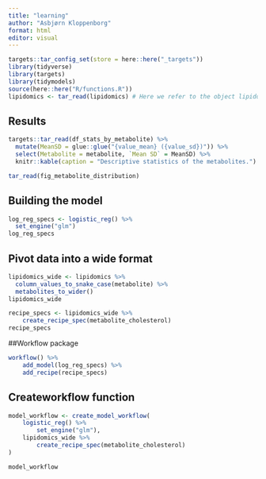 ```yaml
---
title: "learning"
author: "Asbjørn Kloppenborg"
format: html
editor: visual
---
```


```r
targets::tar_config_set(store = here::here("_targets"))
library(tidyverse)
library(targets)
library(tidymodels)
source(here::here("R/functions.R"))
lipidomics <- tar_read(lipidomics) # Here we refer to the object lipidomics in the _target file
```

## Results

```r
targets::tar_read(df_stats_by_metabolite) %>%
  mutate(MeanSD = glue::glue("{value_mean} ({value_sd})")) %>%
  select(Metabolite = metabolite, `Mean SD` = MeanSD) %>%
  knitr::kable(caption = "Descriptive statistics of the metabolites.")
```

```r
tar_read(fig_metabolite_distribution)
```

## Building the model

```r
log_reg_specs <- logistic_reg() %>%
  set_engine("glm")
log_reg_specs
```

## Pivot data into a wide format

```r
lipidomics_wide <- lipidomics %>%
  column_values_to_snake_case(metabolite) %>%
  metabolites_to_wider()
lipidomics_wide
```

```r
recipe_specs <- lipidomics_wide %>% 
    create_recipe_spec(metabolite_cholesterol)
recipe_specs
```

##Workflow package

```r
workflow() %>% 
    add_model(log_reg_specs) %>%
    add_recipe(recipe_specs) 

```

## Createworkflow function

```r
model_workflow <- create_model_workflow(
    logistic_reg() %>% 
        set_engine("glm"),
    lipidomics_wide %>% 
        create_recipe_spec(metabolite_cholesterol)
)

model_workflow
```

```r

```
